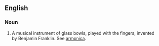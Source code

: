 ==English==

===Noun===
{{en-noun|sg=[[glass]] [[harmonica]]}}

#{{musici}} A musical instrument of glass bowls, played with the fingers, invented by Benjamin Franklin.  See [[armonica]].